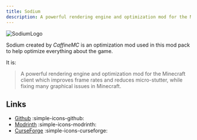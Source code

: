```yaml
---
title: Sodium
description: A powerful rendering engine and optimization mod for the Minecraft client
---
```


![SodiumLogo](../../../assets/sodium-icon.png)

Sodium created by *CaffineMC* is an optimization mod used in this mod pack to help optimize everything about the game.

It is:

> A powerful rendering engine and optimization mod for the Minecraft client which improves frame rates and reduces micro-stutter, while fixing many graphical issues in Minecraft.

## Links

- [Github](https://github.com/CaffeineMC/sodium) :simple-icons-github:
- [Modrinth](https://modrinth.com/mod/sodium) :simple-icons-modrinth:
- [CurseForge](https://www.curseforge.com/minecraft/mc-mods/sodium) :simple-icons-curseforge:
